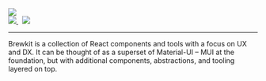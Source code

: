 
<Meta title="Documentation|Intro" />


<div style={{ margin: '0 auto', maxWidth: '600px', color: 'white', textAlign: 'center' }}>
    <img
        style={{ width: '75%', margin: '0 auto 2em auto' }}
        src={logo}
    />
    <br />
    <a href="https://github.com/brewkit/brewkit-ui/blob/master/LICENSE">
        <img src="https://img.shields.io/badge/license-MIT-blue.svg" />
    </a>&nbsp;
    <a href="https://github.com/storybookjs/storybook">
        <img src="https://cdn.jsdelivr.net/gh/storybookjs/brand@master/badge/badge-storybook.svg" />
    </a>

  ---

  Brewkit is a collection of React components and tools with a focus on UX and DX. It can be thought of as
  a superset of Material-UI – MUI at the foundation, but with additional components, abstractions, and tooling layered on top.
</div>
